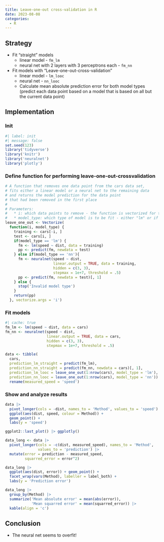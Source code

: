 ```yaml
---
title: Leave-one-out cross-validation in R
date: 2023-08-08
categories:
  - R
---
```


## Strategy
* Fit "straight" models
  * linear model - `fm_lm`
  * neural net with 2 layers with 3 perceptrons each - `fm_nn`
* Fit models with "Leave-one-out-cross-validation"
  * linear model - `lm_looc`
  * neural net - `nn_looc`
  * Calculate mean absolute prediction error for both model types (predict each data point based on a model that is based on all but the current data point)

## Implementation
### Init
```r
#| label: init
#| message: false
set.seed(123)
library('tidyverse')
library('knitr')
library('neuralnet')
library('plotly')
```

### Define function for performing leave-one-out-crossvalidation
```r
# A function that removes one data point from the cars data set, 
# fits either a linear model or a neural net to the remaining data 
# and returns the model prediction for the data point 
# that had been removed in the first place
# 
# Parameters:
#   * i: which data points to remove - the function is vectorized for this parameter
#   * model_type: which type of model is to be fit - either "lm" or if not "lm", a neural 
leave_one_out <- Vectorize(
  function(i, model_type) {
    training <- cars[-i, ]
    test <- cars[i, ]
    if(model_type == 'lm') {
      fm <- lm(speed ~ dist, data = training)
      pp <- predict(fm, newdata = test)
    } else if(model_type == 'nn'){
      fm <- neuralnet(speed ~ dist, 
                      linear.output = TRUE, data = training, 
                      hidden = c(3, 3), 
                      stepmax = 1e+7, threshold = .5)
      pp <- predict(fm, newdata = test)[, 1]
    } else {
      stop('Invalid model type')
    }
    return(pp)
  }, vectorize.args = 'i')
```

### Fit models
```r
#| cache: true
fm_lm <- lm(speed ~ dist, data = cars)
fm_nn <- neuralnet(speed ~ dist, 
                   linear.output = TRUE, data = cars, 
                   hidden = c(3, 3), 
                   stepmax = 1e+7, threshold = .5)

data <- tibble(
  cars,
  prediction_lm_straight = predict(fm_lm),
  prediction_nn_straight = predict(fm_nn, newdata = cars)[, 1],
  prediction_lm_looc = leave_one_out(1:nrow(cars), model_type = 'lm'),
  prediction_nn_looc = leave_one_out(1:nrow(cars), model_type = 'nn')) |> 
  rename(measured_speed = 'speed')
```

### Show and analyze results
```r
data |> 
  pivot_longer(cols = -dist, names_to = 'Method', values_to = 'speed') |> 
  ggplot(aes(dist, speed, colour = Method)) +
  geom_point() +
  labs(y = 'speed')

ggplot2::last_plot() |> ggplotly()

data_long <- data |> 
  pivot_longer(cols = -c(dist, measured_speed), names_to = 'Method',
               values_to = 'prediction') |>
  mutate(error = prediction - measured_speed,
         squarred_error = error^2)

data_long |> 
  ggplot(aes(dist, error)) + geom_point() + 
  facet_wrap(vars(Method), labeller = label_both) +
  labs(y = 'Prediction error')

data_long |> 
  group_by(Method) |> 
  summarize('Mean absolute error' = mean(abs(error)),
            'Mean squarred error' = mean(squarred_error)) |> 
  kable(align = 'c')
```

## Conclusion
* The neural net seems to overfit!